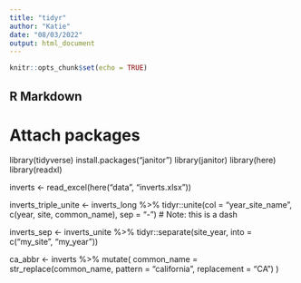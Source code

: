 ```yaml
---
title: "tidyr"
author: "Katie"
date: "08/03/2022"
output: html_document
---
```


```r
knitr::opts_chunk$set(echo = TRUE)
```

## R Markdown

# Attach packages
library(tidyverse)
install.packages("janitor")
library(janitor)
library(here)
library(readxl)

inverts <- read_excel(here("data", "inverts.xlsx"))

inverts_triple_unite <- inverts_long %>% 
  tidyr::unite(col = "year_site_name",
               c(year, site, common_name),
               sep = "-") # Note: this is a dash


   inverts_sep <- inverts_unite %>% 
  tidyr::separate(site_year, into = c("my_site", "my_year"))            

 ca_abbr <- inverts %>% 
  mutate(
    common_name = 
      str_replace(common_name, 
              pattern = "california", 
              replacement = "CA")
  ) 

  